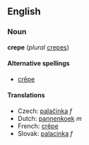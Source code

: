 ==English==
=== Noun ===
'''crepe''' (''plural'' [[crepes]])

====Alternative spellings====
*[[crêpe]]

==== Translations ====
*Czech: [[palačinka]] ''f''
*Dutch: [[pannenkoek]] ''m''
*French: [[crêpe]]
*Slovak: [[palacinka]] ''f''